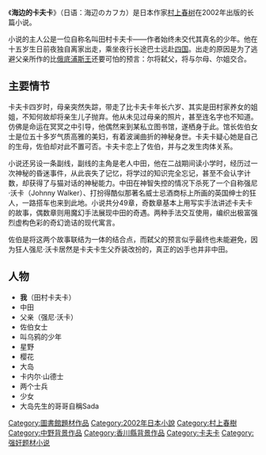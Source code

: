 {{noteTA
|G1=村上春樹
|1=zh:俄底浦斯王; zh-tw:伊底帕斯王;
}}

{{infobox Book
| name         = 《海边的卡夫卡》
| title_orig   = 海辺のカフカ
| translator   = [[林少华|林少华]]
| image        = [[File:KafkaOnTheShore_Chinese.jpg|200px]]
| image_caption = 简体中文译本
| author       = [[村上春树|村上春树]]
| cover_artist =
| country      = [[日本|日本]]
| language     = [[日语|日语]]
| series       =
| genre        = [[小说|小说]]
| publisher    = 新潮社（日本）<br />時報出版（台灣）<br />上海译文出版社（中国大陆）
| pub_date     = 2002年（日本）<br />2003年（台灣）<br />2003年（中国大陆）
| media_type   = 纸版，平装
| pages        = 656页（時報出版）<br />514页（上海译文出版社）
| isbn         = 9571338400（上，時報出版）<br />9571338419（下，時報出版）<br />978-7-5327-4300-1（上海译文出版社）
}}
《'''海边的卡夫卡'''》（日语：海辺のカフカ）是日本作家[[村上春树|村上春树]]在2002年出版的长篇小说。

小说的主人公是一位自称名叫田村卡夫卡——作者始终未交代其真名的少年。他在十五岁生日前夜独自离家出走，乘坐夜行长途巴士远赴[[四国|四国]]。出走的原因是为了逃避父亲所作的比[[俄底浦斯王|俄底浦斯王]]还要可怕的预言：尔将弑父，将与尔母、尔姐交合。

==主要情节==
卡夫卡四岁时，母亲突然失踪，带走了比卡夫卡年长六岁、其实是田村家养女的姐姐，不知何故却将亲生儿子抛弃。他从未见过母亲的照片，甚至连名字也不知道。仿佛是命运在冥冥之中引导，他偶然来到某私立图书馆，遂栖身于此。馆长佐伯女士是位五十多岁气质高雅的美妇，有着波澜曲折的神秘身世。卡夫卡疑心她是自己的生母，佐伯却对此不置可否。卡夫卡恋上了佐伯，并与之发生肉体关系。

小说还另设一条副线，副线的主角是老人中田，他在二战期间读小学时，经历过一次神秘的昏迷事件，从此丧失了记忆，将学过的知识完全忘记，甚至不会认字计数，却获得了与猫对话的神秘能力。中田在神智失控的情况下杀死了一个自称强尼·沃卡（Johnny Walker）、打扮得酷似那著名威士忌酒商标上所画的英国绅士的狂人，一路搭车也来到此地。小说共分49章，奇数章基本上用写实手法讲述卡夫卡的故事，偶数章则用魔幻手法展现中田的奇遇。两种手法交互使用，编织出极富强烈虚构色彩的奇幻诡诘的现代寓言。

佐伯是将这两个故事联结为一体的结合点，而弑父的预言似乎最终也未能避免，因为狂人强尼·沃卡居然是卡夫卡生父乔装改扮的，真正的凶手也并非中田。

==人物==
*'''我'''（田村卡夫卡）
*中田
*父亲（强尼·沃卡）
*佐伯女士
*叫乌鸦的少年
*星野
*樱花
*大岛
*卡内尔·山德士
*两个士兵
*少女
*大岛先生的哥哥自稱Sada
{{村上春树作品}}

{{Authority control}}
{{DEFAULTSORT:Umibe no Kafka}}
[[Category:圖書館題材作品|Category:圖書館題材作品]]
[[Category:2002年日本小說|Category:2002年日本小說]]
[[Category:村上春樹|Category:村上春樹]]
[[Category:中野背景作品|Category:中野背景作品]]
[[Category:香川縣背景作品|Category:香川縣背景作品]]
[[Category:卡夫卡|Category:卡夫卡]]
[[Category:强奸题材小说|Category:强奸题材小说]]